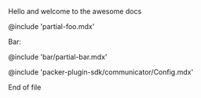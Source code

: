 Hello and welcome to the awesome docs

@include 'partial-foo.mdx'

Bar:

@include 'bar/partial-bar.mdx'

@include 'packer-plugin-sdk/communicator/Config.mdx'

End of file
